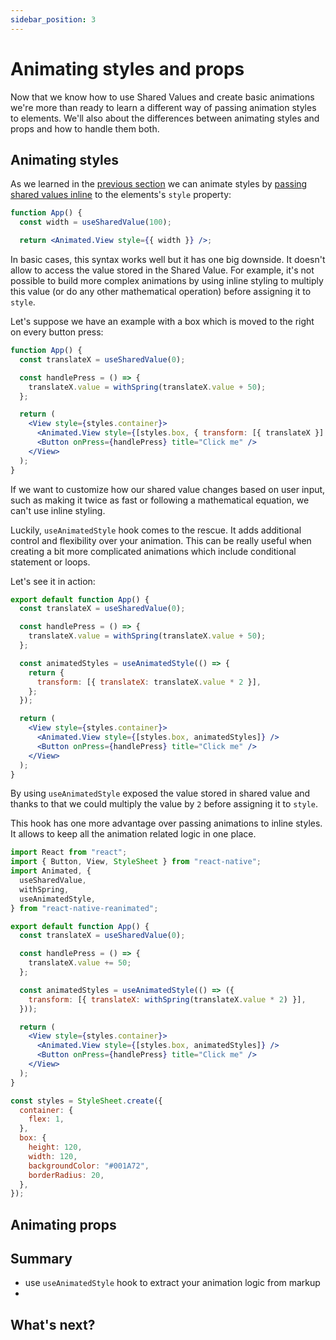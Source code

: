 ```yaml
---
sidebar_position: 3
---
```


# Animating styles and props

Now that we know how to use Shared Values and create basic animations we're more than ready to learn a different way of passing animation styles to elements. We'll also about the differences between animating styles and props and how to handle them both.

## Animating styles

As we learned in the [previous section](/docs/fundamentals/your-first-animation) we can animate styles by [passing shared values inline](/docs/fundamentals/glossary#animations-in-inline-styling) to the elements's `style` property:

```jsx
function App() {
  const width = useSharedValue(100);

  return <Animated.View style={{ width }} />;
```

In basic cases, this syntax works well but it has one big downside. It doesn't allow to access the value stored in the Shared Value. For example, it's not possible to build more complex animations by using inline styling to multiply this value (or do any other mathematical operation) before assigning it to `style`.

Let's suppose we have an example with a box which is moved to the right on every button press:

```jsx {14}
function App() {
  const translateX = useSharedValue(0);

  const handlePress = () => {
    translateX.value = withSpring(translateX.value + 50);
  };

  return (
    <View style={styles.container}>
      <Animated.View style={[styles.box, { transform: [{ translateX }] }]} />
      <Button onPress={handlePress} title="Click me" />
    </View>
  );
}
```

If we want to customize how our shared value changes based on user input, such as making it twice as fast or following a mathematical equation, we can't use inline styling.

Luckily, `useAnimatedStyle` hook comes to the rescue. It adds additional control and flexibility over your animation. This can be really useful when creating a bit more complicated animations which include conditional statement or loops.

Let's see it in action:

```jsx {3,17,23}
export default function App() {
  const translateX = useSharedValue(0);

  const handlePress = () => {
    translateX.value = withSpring(translateX.value + 50);
  };

  const animatedStyles = useAnimatedStyle(() => {
    return {
      transform: [{ translateX: translateX.value * 2 }],
    };
  });

  return (
    <View style={styles.container}>
      <Animated.View style={[styles.box, animatedStyles]} />
      <Button onPress={handlePress} title="Click me" />
    </View>
  );
}
```

By using `useAnimatedStyle` exposed the value stored in shared value and thanks to that we could multiply the value by `2` before assigning it to `style`.

This hook has one more advantage over passing animations to inline styles. It allows to keep all the animation related logic in one place.

```jsx
import React from "react";
import { Button, View, StyleSheet } from "react-native";
import Animated, {
  useSharedValue,
  withSpring,
  useAnimatedStyle,
} from "react-native-reanimated";

export default function App() {
  const translateX = useSharedValue(0);

  const handlePress = () => {
    translateX.value += 50;
  };

  const animatedStyles = useAnimatedStyle(() => ({
    transform: [{ translateX: withSpring(translateX.value * 2) }],
  }));

  return (
    <View style={styles.container}>
      <Animated.View style={[styles.box, animatedStyles]} />
      <Button onPress={handlePress} title="Click me" />
    </View>
  );
}

const styles = StyleSheet.create({
  container: {
    flex: 1,
  },
  box: {
    height: 120,
    width: 120,
    backgroundColor: "#001A72",
    borderRadius: 20,
  },
});
```

## Animating props

## Summary

- use `useAnimatedStyle` hook to extract your animation logic from markup
-

## What's next?

